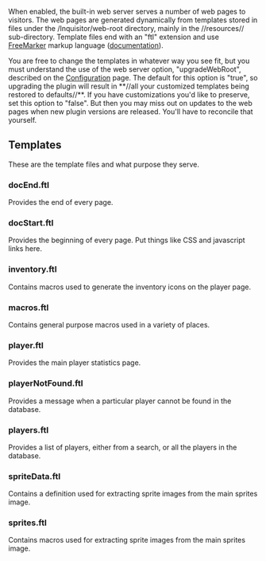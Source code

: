 When enabled, the built-in web server serves a number of web pages to visitors. The web pages are generated dynamically from templates stored in files under the <plugins>/Inquisitor/web-root directory, mainly in the //resources// sub-directory. Template files end with an "ftl" extension and use [[http://freemarker.sourceforge.net/|FreeMarker]] markup language ([[http://freemarker.sourceforge.net/docs/index.html|documentation]]).

You are free to change the templates in whatever way you see fit, but you must understand the use of the web server option, "upgradeWebRoot", described on the [[Configuration]] page. The default for this option is "true", so upgrading the plugin will result in **//all your customized templates being restored to defaults//**. If you have customizations you'd like to preserve, set this option to "false". But then you may miss out on updates to the web pages when new plugin versions are released. You'll have to reconcile that yourself.

== Templates ==

These are the template files and what purpose they serve.

===docEnd.ftl===

Provides the end of every page.

===docStart.ftl===

Provides the beginning of every page. Put things like CSS and javascript links here.

===inventory.ftl===

Contains macros used to generate the inventory icons on the player page.

===macros.ftl===

Contains general purpose macros used in a variety of places.

===player.ftl===

Provides the main player statistics page.

===playerNotFound.ftl===

Provides a message when a particular player cannot be found in the database.

===players.ftl===

Provides a list of players, either from a search, or all the players in the database.

===spriteData.ftl===

Contains a definition used for extracting sprite images from the main sprites image.

===sprites.ftl===

Contains macros used for extracting sprite images from the main sprites image.